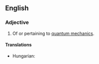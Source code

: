 ==English==

===Adjective===
{{en-adj|-|pos=[[quantum]] [[mechanical]]}}

# Of or pertaining to [[quantum mechanics]].

====Translations====
{{trans-top|of or pertaining to quantum mechanics}}
* Hungarian: {{t|hu|kvantummechanikai}}
{{trans-mid}}
{{trans-bottom}}